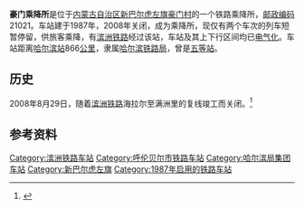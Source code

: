 {{noteTA
|1=zh-cn:始发车次; zh-hk:列車班次;
|2=zh-cn:车次; zh-hk:班次;
}}
{{Infobox China railway station
|车站名称 = 豪门乘降所
|车站拼音 = Haomen
|英文名称 = Haomen Halt
|车站代码 = 57842<ref>{{cite book|title=中华人民共和国铁路车站代码（GB/T 10302-2010）|publisher=中国标准出版社|year=2010|isbn=155066140495|ignore-isbn-error=true|pages=14}}</ref>
|电报码 = HTX<ref>{{cite book|author=[[中华人民共和国铁道部|中华人民共和国铁道部]]|title=铁路电报站名略号（2012）|publisher=中国铁道出版社|location=北京|year=2012|unified=15113·3468|pages=47}}</ref>
|车站地址 = [[内蒙古自治区|内蒙古自治区]][[新巴尔虎左旗|新巴尔虎左旗]]
|归属 = [[哈尔滨铁路局|哈尔滨铁路局]]
|车站等级 = [[五等站_(中铁)|五等站]]
|线路 = [[滨洲铁路|滨洲铁路]]
}}
'''豪门乘降所'''是位于[[内蒙古自治区|内蒙古自治区]][[新巴尔虎左旗|新巴尔虎左旗]][[豪门村|豪门村]]的一个铁路乘降所，[[邮政编码|邮政编码]]21021。车站建于1987年，2008年关闭，成为乘降所，现仅有两个车次的列车短暂停留，供旅客乘降，有[[滨洲铁路|滨洲铁路]]经过该站，车站及其上下行区间均已[[电气化|电气化]]。车站距离[[哈尔滨站|哈尔滨站]]866[[公里|公里]]，隶属[[哈尔滨铁路局|哈尔滨铁路局]]，曾是[[五等站_(中铁)|五等站]]。
==历史==
2008年8月29日，随着[[滨洲铁路|滨洲铁路]]海拉尔至满洲里的复线竣工而关闭。<ref>{{cite web|url=http://www.e688.com.cn/tielu/ShowArticle.asp?ArticleID=114354|language=zh-hans|title=海满双线一标段建成通车|publisher=中国公路铁路建设网|accessdate=2012-03-19|deadurl=yes|archiveurl=https://archive.is/20130101223559/http://www.e688.com.cn/tielu/ShowArticle.asp?ArticleID=114354|archivedate=2013-01-01}}</ref>
==参考资料==
{{reflist}} 
{{start rail box}}
{{s-inop|[[赫尔洪得站|赫尔洪得站]]<br><small>经[[皇德乘降所|皇德乘降所]]</small>}}
{{s-line|[[滨洲铁路|滨洲铁路]]}}
{{s-inop|[[嵯岗站|嵯岗站]]}}
{{end box}}
{{滨洲铁路}}
{{铁路车站小作品}}
{{内蒙古小作品}}

[[Category:滨洲铁路车站|Category:滨洲铁路车站]]
[[Category:呼伦贝尔市铁路车站|Category:呼伦贝尔市铁路车站]]
[[Category:哈尔滨局集团车站|Category:哈尔滨局集团车站]]
[[Category:新巴尔虎左旗|Category:新巴尔虎左旗]]
[[Category:1987年启用的铁路车站|Category:1987年启用的铁路车站]]